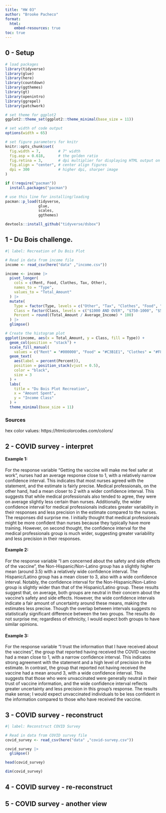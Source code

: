 ---
title: "HW 03"
author: "Brooke Pacheco"
format:
  html:
    embed-resources: true
toc: true
---
## 0 - Setup

```{r setup}
# load packages
library(tidyverse)
library(glue)
library(here)
library(countdown)
library(ggthemes)
library(gt)
library(openintro)
library(ggrepel)
library(patchwork)

# set theme for ggplot2
ggplot2::theme_set(ggplot2::theme_minimal(base_size = 11))

# set width of code output
options(width = 65)

# set figure parameters for knitr
knitr::opts_chunk$set(
  fig.width = 7,        # 7" width
  fig.asp = 0.618,      # the golden ratio
  fig.retina = 3,       # dpi multiplier for displaying HTML output on retina
  fig.align = "center", # center align figures
  dpi = 300             # higher dpi, sharper image
)

if (!require("pacman")) 
  install.packages("pacman")

# use this line for installing/loading
pacman::p_load(tidyverse,
               glue,
               scales,
               ggthemes) 

devtools::install_github("tidyverse/dsbox")

```

## 1 - Du Bois challenge.

```{r}
#| label: Recreation of Du Bois Plot

# Read in data from income file
income <- read_csv(here("data" ,"income.csv"))

income <- income |>
  pivot_longer(
    cols = c(Rent, Food, Clothes, Tax, Other),
    names_to = "Type",
    values_to = "Total_Amount"
  ) |>
  mutate(
    Type = factor(Type, levels = c("Other", "Tax", "Clothes", "Food", "Rent")),
    Class = factor(Class, levels = c("$1000 AND OVER", "$750-1000", "$500-750", "$400-500", "$300-400", "$200-300", "$100-200")),
    Percent = round((Total_Amount / Average_Income) * 100)
  ) |>
  glimpse()

# Create the histogram plot
ggplot(income, aes(x = Total_Amount, y = Class, fill = Type)) +
  geom_col(position = "stack") +
  scale_fill_manual(
    values = c("Rent" = "#000000", "Food" = "#C3B1E1", "Clothes" = "#F89880", "Tax" = "#B7C9E2", "Other" = "#E6ECF5")) +
  geom_text(
    aes(label = percent(Percent)),
    position = position_stack(vjust = 0.5),
    color = "black",
    size = 3
  ) +
  labs(
    title = "Du Bois Plot Recreation",
    x = "Amount Spent",
    y = "Income Class"
  ) +
  theme_minimal(base_size = 11)

```
### Sources
hex color values:
https://htmlcolorcodes.com/colors/

## 2 - COVID survey - interpret

#### Example 1:
For the response variable "Getting the vaccine will make me feel safer at work", nurses had an average response close to 1, with a relatively narrow confidence interval. This indicates that most nurses agreed with the statement, and the estimate is fairly precise. Medical professionals, on the other hand, had a mean closer to 2 with a wider confidence interval. This suggests that while medical professionals also tended to agree, they were on average slightly less certain than nurses. Additionally, the wider confidence interval for medical professionals indicates greater variability in their responses and less precision in the estimate compared to the nurses. The responses did surprise me. I initially thought that medical professionals might be more confident than nurses because they typically have more training. However, on second thought, the confidence interval for the medical professionals group is much wider, suggesting greater variability and less precision in their responses.

#### Example 2:
For the response variable "I am concerned about the safety and side effects of the vaccine", the Non-Hispanic/Non-Latino group has a slightly higher mean (around 3.5) with a relatively wide confidence interval. The Hispanic/Latino group has a mean closer to 3, also with a wide confidence interval. Notably, the confidence interval for the Non-Hispanic/Non-Latino group is slightly wider than that of the Hispanic/Latino group. These results suggest that, on average, both groups are neutral in their concern about the vaccine's safety and side effects. However, the wide confidence intervals indicate a fair amount of uncertainty around these means, making the estimates less precise. Though the overlap between intervals suggests no statistically significant difference between the two groups. The results do not surprise me; regardless of ethnicity, I would expect both groups to have similar opinions.

#### Example 3:
For the response variable "I trust the information that I have received about the vaccines", the group that reported having received the COVID vaccine had a mean close to 1, with a narrow confidence interval. This indicates strong agreement with the statement and a high level of precision in the estimate. In contrast, the group that reported not having received the vaccine had a mean around 3, with a wide confidence interval. This suggests that those who were unvaccinated were generally neutral in their trust of vaccine information, and the wide confidence interval reflects greater uncertainty and less precision in this group's response. The results make sense; I would expect unvaccinated individuals to be less confident in the information compared to those who have received the vaccine.

## 3 - COVID survey - reconstruct

```{r}
#| label: Reconstruct COVID Survey 

# Read in data from COVID survey file
covid_survey <- read_csv(here("data" ,"covid-survey.csv")) 

covid_survey |>
  glimpse()

head(covid_survey)

dim(covid_survey)

```


## 4 - COVID survey - re-reconstruct

## 5 - COVID survey - another view
